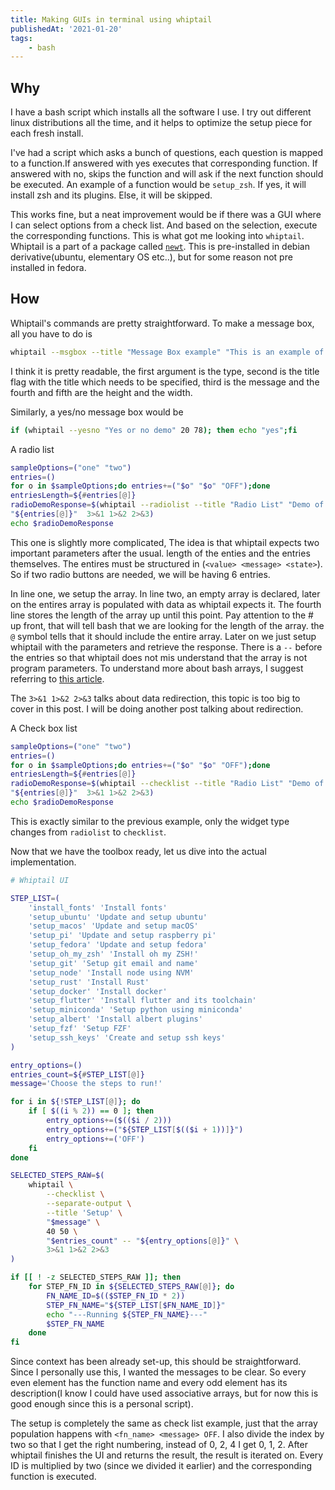 ```yaml
---
title: Making GUIs in terminal using whiptail
publishedAt: '2021-01-20'
tags:
    - bash
---
```


## Why

I have a bash script which installs all the software I use. I try out different linux distributions all the time, and it
helps to optimize the setup piece for each fresh install.

I've had a script which asks a bunch of questions, each question is mapped to a function.If answered with yes executes that
corresponding function. If answered with no, skips the function and will ask if the next function should be executed. An example of
a function would be `setup_zsh`. If yes, it will install zsh and its plugins. Else, it will be skipped.

This works fine, but a neat improvement would be if there was a GUI where I can select options from a check list. And
based on the selection, execute the corresponding functions. This is what got me looking into `whiptail`. Whiptail is a
part of a package called [`newt`](<https://en.wikipedia.org/wiki/Newt_(programming_library)>). This is pre-installed in
debian derivative(ubuntu, elementary OS etc..), but for some reason not pre installed in fedora.

## How

Whiptail's commands are pretty straightforward. To make a message box, all you have to do is

```sh
whiptail --msgbox --title "Message Box example" "This is an example of a message box" 20 78
```

I think it is pretty readable, the first argument is the type, second is the title flag with the title which needs to be
specified, third is the message and the fourth and fifth are the height and the width.

Similarly, a yes/no message box would be

```sh
if (whiptail --yesno "Yes or no demo" 20 78); then echo "yes";fi
```

A radio list

```sh
sampleOptions=("one" "two")
entries=()
for o in $sampleOptions;do entries+=("$o" "$o" "OFF");done
entriesLength=${#entries[@]}
radioDemoResponse=$(whiptail --radiolist --title "Radio List" "Demo of a radio list" 20 78 $entriesLength --
"${entries[@]}"  3>&1 1>&2 2>&3)
echo $radioDemoResponse
```

This one is slightly more complicated, The idea is that whiptail expects two important parameters after the usual.
length of the enties and the entries themselves. The entires must be structured in (`<value> <message> <state>`). So if
two radio buttons are needed, we will be having 6 entries.

In line one, we setup the array. In line two, an empty array is declared, later on the entires array is populated with
data as whiptail expects it. The fourth line stores the length of the array up until this point. Pay attention to the #
up front, that will tell bash that we are looking for the length of the array. the `@` symbol tells that it should
include the entire array. Later on we just setup whiptail with the parameters and retrieve the response. There is a
`--` before the entries so that whiptail does not mis understand that the array is not program parameters. To understand
more about bash arrays, I suggest referring to [this article](https://opensource.com/article/18/5/you-dont-know-bash-intro-bash-arrays).

The `3>&1 1>&2 2>&3` talks about data redirection, this topic is too big to cover in this post. I will be doing another
post talking about redirection.

A Check box list

```sh
sampleOptions=("one" "two")
entries=()
for o in $sampleOptions;do entries+=("$o" "$o" "OFF");done
entriesLength=${#entries[@]}
radioDemoResponse=$(whiptail --checklist --title "Radio List" "Demo of a radio list" 20 78 $entriesLength --
"${entries[@]}"  3>&1 1>&2 2>&3)
echo $radioDemoResponse
```

This is exactly similar to the previous example, only the widget type changes from `radiolist` to `checklist`.

Now that we have the toolbox ready, let us dive into the actual implementation.

```sh
# Whiptail UI

STEP_LIST=(
    'install_fonts' 'Install fonts'
    'setup_ubuntu' 'Update and setup ubuntu'
    'setup_macos' 'Update and setup macOS'
    'setup_pi' 'Update and setup raspberry pi'
    'setup_fedora' 'Update and setup fedora'
    'setup_oh_my_zsh' 'Install oh my ZSH!'
    'setup_git' 'Setup git email and name'
    'setup_node' 'Install node using NVM'
    'setup_rust' 'Install Rust'
    'setup_docker' 'Install docker'
    'setup_flutter' 'Install flutter and its toolchain'
    'setup_miniconda' 'Setup python using miniconda'
    'setup_albert' 'Install albert plugins'
    'setup_fzf' 'Setup FZF'
    'setup_ssh_keys' 'Create and setup ssh keys'
)

entry_options=()
entries_count=${#STEP_LIST[@]}
message='Choose the steps to run!'

for i in ${!STEP_LIST[@]}; do
    if [ $((i % 2)) == 0 ]; then
        entry_options+=($(($i / 2)))
        entry_options+=("${STEP_LIST[$(($i + 1))]}")
        entry_options+=('OFF')
    fi
done

SELECTED_STEPS_RAW=$(
    whiptail \
        --checklist \
        --separate-output \
        --title 'Setup' \
        "$message" \
        40 50 \
        "$entries_count" -- "${entry_options[@]}" \
        3>&1 1>&2 2>&3
)

if [[ ! -z SELECTED_STEPS_RAW ]]; then
    for STEP_FN_ID in ${SELECTED_STEPS_RAW[@]}; do
        FN_NAME_ID=$(($STEP_FN_ID * 2))
        STEP_FN_NAME="${STEP_LIST[$FN_NAME_ID]}"
        echo "---Running ${STEP_FN_NAME}---"
        $STEP_FN_NAME
    done
fi
```

Since context has been already set-up, this should be straightforward. Since I personally use this, I wanted the
messages to be clear. So every even element has the function name and every odd element has its description(I know I
could have used associative arrays, but for now this is good enough since this is a personal script).

The setup is completely the same as check list example, just that the array population happens with `<fn_name> <message> OFF`. I also divide the index by two so that I get the right numbering, instead of 0, 2, 4 I get 0, 1, 2. After whiptail
finishes the UI and returns the result, the result is iterated on. Every ID is multiplied by two (since we divided it
earlier) and the corresponding function is executed.

